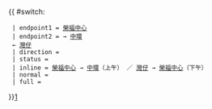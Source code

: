 {{ #switch: {{{format|}}}
  | endpoint1 = [[榮福中心]]
  | endpoint2 = → [[中環]] <br> ← [[灣仔]]
  | direction = 
  | status = {{HK Bus Status|P}}
  | inline = [[榮福中心]] → [[中環]]（上午） ／ [[灣仔]] → [[榮福中心]]（下午）
  | normal =
  | full =
}}<noinclude>[[category:新界居民巴士路線模板|1]]</noinclude>